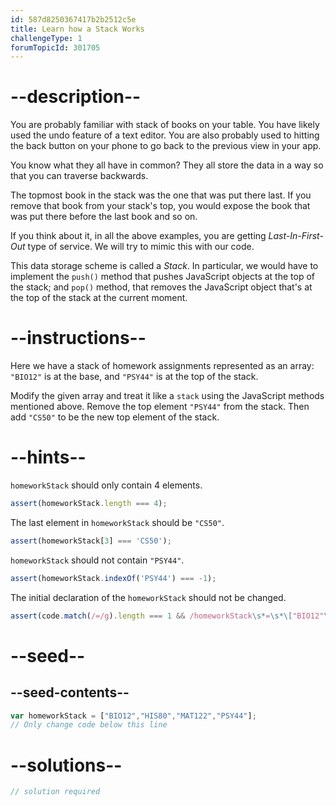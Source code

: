 ```yaml
---
id: 587d8250367417b2b2512c5e
title: Learn how a Stack Works
challengeType: 1
forumTopicId: 301705
---
```


# --description--

You are probably familiar with stack of books on your table. You have likely used the undo feature of a text editor. You are also probably used to hitting the back button on your phone to go back to the previous view in your app.

You know what they all have in common? They all store the data in a way so that you can traverse backwards.

The topmost book in the stack was the one that was put there last. If you remove that book from your stack's top, you would expose the book that was put there before the last book and so on.

If you think about it, in all the above examples, you are getting <dfn>Last-In-First-Out</dfn> type of service. We will try to mimic this with our code.

This data storage scheme is called a <dfn>Stack</dfn>. In particular, we would have to implement the `push()` method that pushes JavaScript objects at the top of the stack; and `pop()` method, that removes the JavaScript object that's at the top of the stack at the current moment.

# --instructions--

Here we have a stack of homework assignments represented as an array: `"BIO12"` is at the base, and `"PSY44"` is at the top of the stack.

Modify the given array and treat it like a `stack` using the JavaScript methods mentioned above. Remove the top element `"PSY44"` from the stack. Then add `"CS50"` to be the new top element of the stack.

# --hints--

`homeworkStack` should only contain 4 elements.

```js
assert(homeworkStack.length === 4);
```

The last element in `homeworkStack` should be `"CS50"`.

```js
assert(homeworkStack[3] === 'CS50');
```

`homeworkStack` should not contain `"PSY44"`.

```js
assert(homeworkStack.indexOf('PSY44') === -1);
```

The initial declaration of the `homeworkStack` should not be changed.

```js
assert(code.match(/=/g).length === 1 && /homeworkStack\s*=\s*\["BIO12"\s*,\s*"HIS80"\s*,\s*"MAT122"\s*,\s*"PSY44"\]/.test(code));
```

# --seed--

## --seed-contents--

```js
var homeworkStack = ["BIO12","HIS80","MAT122","PSY44"];
// Only change code below this line
```

# --solutions--

```js
// solution required
```
